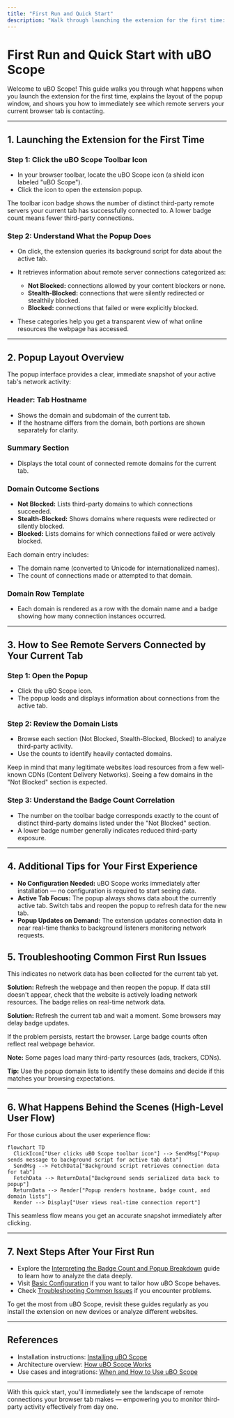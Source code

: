 ```yaml
---
title: "First Run and Quick Start"
description: "Walk through launching the extension for the first time: what happens when you click the toolbar icon, understanding the popup layout, and how to immediately see which remote servers are being contacted by your current tab."
---
```


# First Run and Quick Start with uBO Scope

Welcome to uBO Scope! This guide walks you through what happens when you launch the extension for the first time, explains the layout of the popup window, and shows you how to immediately see which remote servers your current browser tab is contacting.

---

## 1. Launching the Extension for the First Time

### Step 1: Click the uBO Scope Toolbar Icon

- In your browser toolbar, locate the uBO Scope icon (a shield icon labeled "uBO Scope").
- Click the icon to open the extension popup.

<Tip>
The toolbar icon badge shows the number of distinct third-party remote servers your current tab has successfully connected to. A lower badge count means fewer third-party connections.
</Tip>

### Step 2: Understand What the Popup Does

- On click, the extension queries its background script for data about the active tab.
- It retrieves information about remote server connections categorized as:
  - **Not Blocked:** connections allowed by your content blockers or none.
  - **Stealth-Blocked:** connections that were silently redirected or stealthily blocked.
  - **Blocked:** connections that failed or were explicitly blocked.

- These categories help you get a transparent view of what online resources the webpage has accessed.

---

## 2. Popup Layout Overview

The popup interface provides a clear, immediate snapshot of your active tab's network activity:

### Header: Tab Hostname

- Shows the domain and subdomain of the current tab.
- If the hostname differs from the domain, both portions are shown separately for clarity.

### Summary Section

- Displays the total count of connected remote domains for the current tab.

### Domain Outcome Sections

- **Not Blocked:** Lists third-party domains to which connections succeeded.
- **Stealth-Blocked:** Shows domains where requests were redirected or silently blocked.
- **Blocked:** Lists domains for which connections failed or were actively blocked.

Each domain entry includes:
- The domain name (converted to Unicode for internationalized names).
- The count of connections made or attempted to that domain.

### Domain Row Template

- Each domain is rendered as a row with the domain name and a badge showing how many connection instances occurred.

---

## 3. How to See Remote Servers Connected by Your Current Tab

### Step 1: Open the Popup

- Click the uBO Scope icon.
- The popup loads and displays information about connections from the active tab.

### Step 2: Review the Domain Lists

- Browse each section (Not Blocked, Stealth-Blocked, Blocked) to analyze third-party activity.
- Use the counts to identify heavily contacted domains.

<Tip>
Keep in mind that many legitimate websites load resources from a few well-known CDNs (Content Delivery Networks). Seeing a few domains in the "Not Blocked" section is expected.
</Tip>

### Step 3: Understand the Badge Count Correlation

- The number on the toolbar badge corresponds exactly to the count of distinct third-party domains listed under the "Not Blocked" section.
- A lower badge number generally indicates reduced third-party exposure.

---

## 4. Additional Tips for Your First Experience

- **No Configuration Needed:** uBO Scope works immediately after installation — no configuration is required to start seeing data.
- **Active Tab Focus:** The popup always shows data about the currently active tab. Switch tabs and reopen the popup to refresh data for the new tab.
- **Popup Updates on Demand:** The extension updates connection data in near real-time thanks to background listeners monitoring network requests.

## 5. Troubleshooting Common First Run Issues

<AccordionGroup title="Troubleshooting Tips for First Run">
<Accordion title="Popup Shows 'NO DATA' or No Domains">
This indicates no network data has been collected for the current tab yet.

**Solution:** Refresh the webpage and then reopen the popup. If data still doesn't appear, check that the website is actively loading network resources.
</Accordion>
<Accordion title="Badge Count Does Not Update">
The badge relies on real-time network data.

**Solution:** Refresh the current tab and wait a moment. Some browsers may delay badge updates.

If the problem persists, restart the browser.
</Accordion>
<Accordion title="Unexpected High Number of Remote Domains">
Large badge counts often reflect real webpage behavior.

**Note:** Some pages load many third-party resources (ads, trackers, CDNs).

**Tip:** Use the popup domain lists to identify these domains and decide if this matches your browsing expectations.
</Accordion>
</AccordionGroup>

---

## 6. What Happens Behind the Scenes (High-Level User Flow)

For those curious about the user experience flow:

```mermaid
flowchart TD
  ClickIcon["User clicks uBO Scope toolbar icon"] --> SendMsg["Popup sends message to background script for active tab data"]
  SendMsg --> FetchData["Background script retrieves connection data for tab"]
  FetchData --> ReturnData["Background sends serialized data back to popup"]
  ReturnData --> Render["Popup renders hostname, badge count, and domain lists"]
  Render --> Display["User views real-time connection report"]
```

This seamless flow means you get an accurate snapshot immediately after clicking.

---

## 7. Next Steps After Your First Run

- Explore the [Interpreting the Badge Count and Popup Breakdown](https://docs.example.com/guides/core-workflows/interpreting-badge-and-popup) guide to learn how to analyze the data deeply.
- Visit [Basic Configuration](https://docs.example.com/getting_started/installation_and_setup/basic_configuration) if you want to tailor how uBO Scope behaves.
- Check [Troubleshooting Common Issues](https://docs.example.com/getting_started/validation_and_support/troubleshooting_common_issues) if you encounter problems.

<Tip>
To get the most from uBO Scope, revisit these guides regularly as you install the extension on new devices or analyze different websites.
</Tip>

---

## References

- Installation instructions: [Installing uBO Scope](https://docs.example.com/getting_started/installation_and_setup/installing_ubo_scope)
- Architecture overview: [How uBO Scope Works](https://docs.example.com/overview/architecture-concepts/highlevel-architecture)
- Use cases and integrations: [When and How to Use uBO Scope](https://docs.example.com/overview/usecases-integrations/typical-usecases)


---

With this quick start, you'll immediately see the landscape of remote connections your browser tab makes — empowering you to monitor third-party activity effectively from day one.